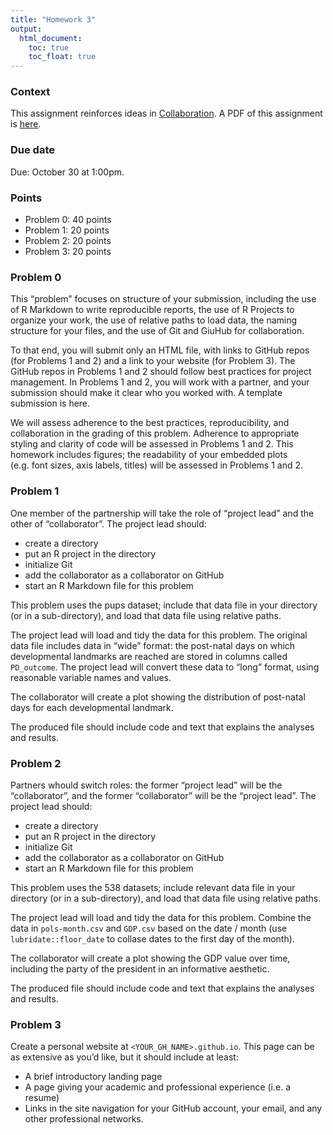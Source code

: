 ```yaml
---
title: "Homework 3"
output:
  html_document: 
    toc: true
    toc_float: true
---
```


### Context

This assignment reinforces ideas in [Collaboration](topic_collaboration.html). A PDF of this assignment is [here](homework_4.pdf).

### Due date

Due: October 30 at 1:00pm. 

### Points

* Problem 0: 40 points
* Problem 1: 20 points
* Problem 2: 20 points
* Problem 3: 20 points

### Problem 0

This "problem" focuses on structure of your submission, including the use of R Markdown to write reproducible reports, the use of R Projects to organize your work, the use of relative paths to load data, the naming structure for your files, and the use of Git and GiuHub for collaboration. 

To that end, you will submit only an HTML file, with links to GitHub repos (for Problems 1 and 2) and a link to your website (for Problem 3). The GitHub repos in Problems 1 and 2 should follow best practices for project management. In Problems 1 and 2, you will work with a partner, and your submission should make it clear who you worked with. A template submission is here.

We will assess adherence to the best practices, reproducibility, and collaboration in the grading of this problem. Adherence to appropriate styling and clarity of code will be assessed in Problems 1 and 2. This homework includes figures; the readability of your embedded plots (e.g. font sizes, axis labels, titles) will be assessed in Problems 1 and 2. 

### Problem 1

One member of the partnership will take the role of "project lead" and the other of "collaborator". The project lead should:

* create a directory
* put an R project in the directory
* initialize Git
* add the collaborator as a collaborator on GitHub
* start an R Markdown file for this problem

This problem uses the pups dataset; include that data file in your directory (or in a sub-directory), and load that data file using relative paths.

The project lead will load and tidy the data for this problem. The original data file includes data in "wide" format: the post-natal days on which developmental landmarks are reached are stored in columns called `PD_outcome`. The project lead will convert these data to "long" format, using reasonable variable names and values.

The collaborator will create a plot showing the distribution of post-natal days for each developmental landmark. 

The produced file should include code and text that explains the analyses and results.


### Problem 2

Partners whould switch roles: the former "project lead" will be the "collaborator", and the former "collaborator" will be the "project lead". The project lead should:

* create a directory
* put an R project in the directory
* initialize Git
* add the collaborator as a collaborator on GitHub
* start an R Markdown file for this problem

This problem uses the 538 datasets; include relevant data file in your directory (or in a sub-directory), and load that data file using relative paths.

The project lead will load and tidy the data for this problem. Combine the data in `pols-month.csv` and `GDP.csv` based on the date / month (use `lubridate::floor_date` to collase dates to the first day of the month).

The collaborator will create a plot showing the GDP value over time, including the party of the president in an informative aesthetic. 

The produced file should include code and text that explains the analyses and results.

### Problem 3

Create a personal website at `<YOUR_GH_NAME>.github.io`. This page can be as extensive as you'd like, but it should include at least:

* A brief introductory landing page
* A page giving your academic and professional experience (i.e. a resume)
* Links in the site navigation for your GitHub account, your email, and any other professional networks. 


